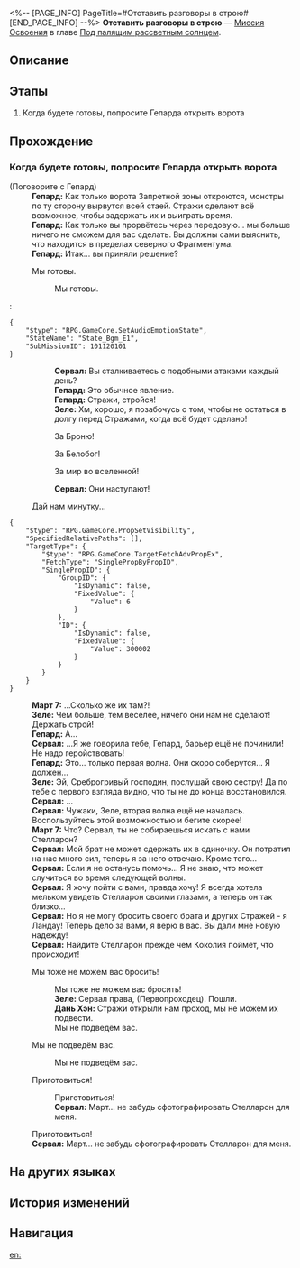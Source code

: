 <%-- [PAGE_INFO]
PageTitle=#Отставить разговоры в строю#
[END_PAGE_INFO] --%>
{{Дополнить|Диалоги.}}
{{Миссия Инфобокс
|id              = 1011201
|Название        = 
|Изображение     = Миссия Отставить разговоры в строю.png
|Тип             = Миссия Освоения
|Событие         = 
|Глава           = Под палящим рассветным солнцем
|Условия         = Завершена [[Миссия Освоения]] «[[Молодая гвардия]]»
|Персонажи       = Гепард; Дань Хэн; Зеле; Март 7; Первопроходец; Сервал
|СтартЛокация    = [[Ярило-VI]] — [[Запретная зона Среброгривых Стражей]]
|Мир             = Ярило-VI
|Предыдущая      = Молодая гвардия
|Следующая       = Звёзды - это замёрзшие игрушки
|Награды         = 
}}
'''Отставить разговоры в строю''' — [[Миссия Освоения]] в главе [[Под палящим рассветным солнцем]].

==Описание==
{{Описание|С помощью Гепарда и Сервал вы добираетесь до самого коварного Фрагментума Белобога - Коридора исчезающего эха.}}

==Этапы==
# Когда будете готовы, попросите Гепарда открыть ворота

==Прохождение==
{{Дополнить}}

===Когда будете готовы, попросите Гепарда открыть ворота===
{{Описание миссии|тип=Миссия Освоения|локация=Запретная зона Среброгривых Стражей|Путешествуя по Ярило-VI, вы научились дару убеждения. Теперь даже самый верный Верховной хранительнице командующий Среброгривых Стражей переходит на вашу сторону... Жаль, что он не может идти с вами дальше, чтобы увидеть судьбу Белобога.<br />Но Гепард остаётся охранять ворота, ведущие к Фрагментуму. Он и его верные солдаты формируют боевой строй, чтобы проложить вам дорогу вперёд.}}
{{Диалог Начало}}

;(Поговорите с Гепард)
:'''Гепард:''' Как только ворота Запретной зоны откроются, монстры по ту сторону вырвутся всей стаей. Стражи сделают всё возможное, чтобы задержать их и выиграть время.
:'''Гепард:''' Как только вы прорвётесь через передовую... мы больше ничего не сможем для вас сделать. Вы должны сами выяснить, что находится в пределах северного Фрагментума.
:'''Гепард:''' Итак... вы приняли решение?
:{{Диалог|Стрелка}} Мы готовы.
::Мы готовы.
::{{tx}}
::<!--1-second delay-->
:<pre>{
	"$type": "RPG.GameCore.SetAudioEmotionState",
	"StateName": "State_Bgm_E1",
	"SubMissionID": 101120101
}</pre>
::'''Сервал:''' Вы сталкиваетесь с подобными атаками каждый день?
::'''Гепард:''' Это обычное явление.
::'''Гепард:''' Стражи, стройся!
::'''Зеле:''' Хм, хорошо, я позабочусь о том, чтобы не остаться в долгу перед Стражами, когда всё будет сделано!
::{{Диалог|Стрелка}} За Броню!
::{{Диалог|Стрелка}} За Белобог!
::{{Диалог|Стрелка}} За мир во вселенной!
::'''Сервал:''' Они наступают!
::{{tx}}
:{{Диалог|Выход}} Дай нам минутку...
<pre>{
	"$type": "RPG.GameCore.PropSetVisibility",
	"SpecifiedRelativePaths": [],
	"TargetType": {
		"$type": "RPG.GameCore.TargetFetchAdvPropEx",
		"FetchType": "SinglePropByPropID",
		"SinglePropID": {
			"GroupID": {
				"IsDynamic": false,
				"FixedValue": {
					"Value": 6
				}
			},
			"ID": {
				"IsDynamic": false,
				"FixedValue": {
					"Value": 300002
				}
			}
		}
	}
}</pre>
:'''Март 7:''' ...Сколько же их там?!
:'''Зеле:''' Чем больше, тем веселее, ничего они нам не сделают! Держать строй!
:'''Гепард:''' А...
:'''Сервал:''' ...Я же говорила тебе, Гепард, барьер ещё не починили! Не надо геройствовать!
:'''Гепард:''' Это... только первая волна. Они скоро соберутся... Я должен...
:'''Зеле:''' Эй, Среброгривый господин, послушай свою сестру! Да по тебе с первого взгляда видно, что ты не до конца восстановился.
:'''Сервал:''' ...
:'''Сервал:''' Чужаки, Зеле, вторая волна ещё не началась. Воспользуйтесь этой возможностью и бегите скорее!
:'''Март 7:''' Что? Сервал, ты не собираешься искать с нами Стелларон?
:'''Сервал:''' Мой брат не может сдержать их в одиночку. Он потратил на нас много сил, теперь я за него отвечаю. Кроме того...
:'''Сервал:''' Если я не останусь помочь... Я не знаю, что может случиться во время следующей волны.
:'''Сервал:''' Я хочу пойти с вами, правда хочу! Я всегда хотела мельком увидеть Стелларон своими глазами, а теперь он так близко...
:'''Сервал:''' Но я не могу бросить своего брата и других Стражей - я Ландау! Теперь дело за вами, я верю в вас. Вы дали мне новую надежду!
:'''Сервал:''' Найдите Стелларон прежде чем Коколия поймёт, что происходит!
:{{Диалог|Стрелка}} Мы тоже не можем вас бросить!
::Мы тоже не можем вас бросить!
::'''Зеле:''' Сервал права, (Первопроходец). Пошли.
::'''Дань Хэн:''' Стражи открыли нам проход, мы не можем их подвести.
::Мы не подведём вас.
:{{Диалог|Стрелка}} Мы не подведём вас.
::Мы не подведём вас.
:{{Диалог|Стрелка}} Приготовиться!
::Приготовиться!
::'''Сервал:''' Март... не забудь сфотографировать Стелларон для меня.
::{{tx}}
:Приготовиться!
:'''Сервал:''' Март... не забудь сфотографировать Стелларон для меня.
:{{tx}}
:{{tx}}
{{Диалог Конец}}

==На других языках==
{{На других языках
|en   = Soldiers Stay Silent
|zhs  = 兵士们默默无言
|zht  = 兵士們默默無言
|ja   = 無言の兵士たち
|ko   = 침묵하는 병사들
|es   = El silencio de los soldados
|fr   = Le silence des soldats
|ru   = Отставить разговоры в строю
|th   = เหล่าทหารที่แสนเงียบงัน
|vi   = Các Binh Sĩ Trầm Lặng Không Lời
|de   = Soldaten bleiben still
|id   = Prajurit Diam Seribu Bahasa
|pt   = Soldados Ficam em Silêncio
}}

==История изменений==
{{История изменений|3.5}}

==Навигация==
{{Миссия Освоения Навбокс|Глава }}

[[en:]]
